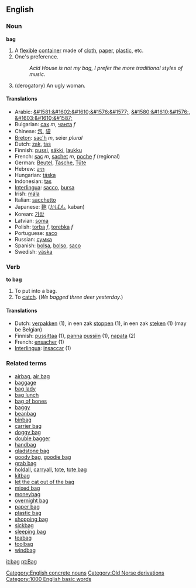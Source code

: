 ==English==
=== Noun ===
'''bag'''

# A [[flexible]] [[container]] made of [[cloth]], [[paper]], [[plastic]], etc.
#One's preference.
#: ''Acid House is not my bag, I prefer the more traditional styles of music.''
#(derogatory) An ugly woman.

==== Translations ====

*Arabic: [[&#1581;&#1602;&#1610;&#1576;&#1577;]], [[&#1580;&#1610;&#1576;]], [[&#1603;&#1610;&#1587;]]
*Bulgarian: [[сак]] ''m'', [[чанта]] ''f''
*Chinese: [[包]], [[袋]]
*[[Breton]]: [[sac'h]] ''m'', seier ''plural''
*Dutch: [[zak]], [[tas]]
*Finnish: [[pussi]], [[säkki]], [[laukku]]
*French: [[sac]] ''m'', [[sachet]] ''m'', [[poche]] ''f'' (regional)
*German: [[Beutel]], [[Tasche]], [[Tüte]] 
*Hebrew: [[תיק]]
*Hungarian: [[táska]]
*Indonesian: [[tas]]
*[[Interlingua]]: [[sacco]], [[bursa]]
*Irish: [[mála]]
*Italian: [[sacchetto]] 
*Japanese: [[鞄]] ([[かばん]], kaban)
*Korean: [[가방]]
*Latvian: [[soma]]
*Polish: [[torba]] ''f'', [[torebka]] ''f''
*Portuguese: [[saco]] 
*Russian: [[сумка]]
*Spanish: [[bolsa]], [[bolso]], [[saco]]
*Swedish: [[väska]]

=== Verb ===
'''to bag'''

# To put into a bag.
# To [[catch]].  (''We bagged three deer yesterday.'')

==== Translations ====
*Dutch: [[verpakken]] (1), in een zak [[stoppen]] (1), in een zak [[steken]]   (1) (may be Belgian)
*Finnish: [[pussittaa]] (1), [[panna]] [[pussi|pussiin]] (1), [[napata]] (2)
*French: [[ensacher]] (1)
*[[Interlingua]]: [[insaccar]] (1)

[[Category:English concrete nouns]]
[[Category:Old Norse derivations]]

[[Category:1000 English basic words]]

===Related terms===
*[[airbag]], [[air bag]]
*[[baggage]]
*[[bag lady]]
*[[bag lunch]]
*[[bag of bones]]
*[[baggy]]
*[[beanbag]]
*[[binbag]]
*[[carrier bag]]
*[[doggy bag]]
*[[double bagger]]
*[[handbag]]
*[[gladstone bag]]
*[[goody bag]], [[goodie bag]]
*[[grab bag]]
*[[holdall]],  [[carryall]], [[tote]], [[tote bag]]
*[[kitbag]]
*[[let the cat out of the bag]]
*[[mixed bag]]
*[[moneybag]]
*[[overnight bag]]
*[[paper bag]]
*[[plastic bag]]
*[[shopping bag]]
*[[sickbag]]
*[[sleeping bag]]
*[[teabag]]
*[[toolbag]]
*[[windbag]]

[[it:bag]]
[[pt:Bag]]